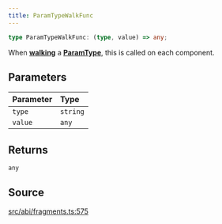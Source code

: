 ```yaml
---
title: ParamTypeWalkFunc
---
```


```ts
type ParamTypeWalkFunc: (type, value) => any;
```

When [**walking**](/content/classes/ParamType#walk) a [**ParamType**](/content/classes/ParamType), this is called on each component.

## Parameters

| Parameter | Type |
| :------ | :------ |
| `type` | `string` |
| `value` | `any` |

## Returns

`any`

## Source

[src/abi/fragments.ts:575](https://github.com/dominant-strategies/quais-6.js/blob/95934f9b18ff90a0666dd9772179b612f2ad5510/src/abi/fragments.ts#L575)
